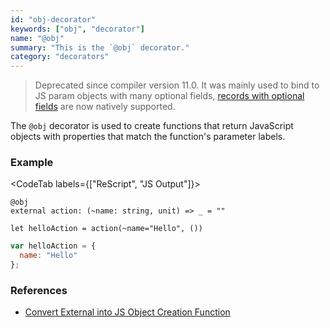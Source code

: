 ```yaml
---
id: "obj-decorator"
keywords: ["obj", "decorator"]
name: "@obj"
summary: "This is the `@obj` decorator."
category: "decorators"
---
```



> Deprecated since compiler version 11.0. It was mainly used to bind to JS param objects with many optional fields, [records with optional fields](https://rescript-lang.org/docs/manual/latest/record#optional-record-fields) are now natively supported.

The `@obj` decorator is used to create functions that return JavaScript objects
with properties that match the function's parameter labels.

### Example

<CodeTab labels={["ReScript", "JS Output"]}>

```res
@obj
external action: (~name: string, unit) => _ = ""

let helloAction = action(~name="Hello", ())
```

```js
var helloAction = {
  name: "Hello"
};
```

</CodeTab>

### References

* [Convert External into JS Object Creation Function](/docs/manual/v10.0.0/generate-converters-accessors#convert-external-into-js-object-creation-function)

